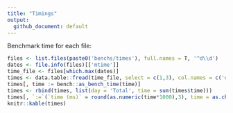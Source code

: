 ```yaml
---
title: "Timings"
output:
  github_document: default
---
```

  
  Benchmark time for each file:
  
  ```r
files <- list.files(paste0('benchs/times'), full.names = T, '^d\\d')
dates <- file.info(files)[['mtime']]
time_file <- files[which.max(dates)]
times <- data.table::fread(time_file, select = c(1,3), col.names = c('day', 'time'))
times[, time := bench::as_bench_time(time)]
times <- rbind(times, list(day = 'Total', time = sum(times$time)))
times[, `:=`(`time (ms)` = round(as.numeric(time*1000),3), time = as.character(time))]
knitr::kable(times)
```
